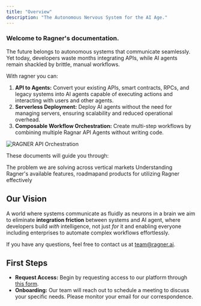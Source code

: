 ```yaml
---
title: "Overview"
description: "The Autonomous Nervous System for the AI Age."
---
```


### Welcome to Ragner's documentation.

The future belongs to autonomous systems that communicate seamlessly. Yet today, developers waste months integrating APIs, while AI agents remain shackled by brittle, manual workflows.

With ragner you can:

1. **API to Agents:** Convert your existing APIs, smart contracts, RPCs, and legacy systems into AI agents capable of executing actions and interacting with users and other agents.
2. **Serverless Deployment:** Deploy AI agents without the need for managing servers, ensuring scalability and reduced operational overhead.
3. **Composable Workflow Orchestration:** Create multi-step workflows by combining multiple Ragnar API Agents without writing code.

<img
  src="/images/ragner-hero.png"
  alt="RAGNER API Orchestration"
  className="rounded-lg"
/>

These documents will guide you through:

<CardGroup cols={2}>
  <Card title="The Headache" icon="lightbulb" href="problem">
    The problem we are solving across vertical markets
  </Card>
  <Card title="What isRagner" icon="image" href="introduction">
    Understanding Ragner's available features, roadmapand products for utilizing
    Ragner effectively
  </Card>
</CardGroup>

## Our Vision

A world where systems communicate as fluidly as neurons in a brain we aim to eliminate **integration friction** between systems and AI agent, where developers build _with_ intelligence, not just _for_ it and enabling everyone including enterprises to automate complex workflows effortlessly.

If you have any questions, feel free to contact us at [team@ragner.ai](mailto:team@ragner.ai).

## First Steps

- **Request Access:** Begin by requesting access to our platform through [this form](https://ragner.ai/request-access).
- **Onboarding:** Our team will reach out to schedule a meeting to discuss your specific needs. Please monitor your email for our correspondence.
